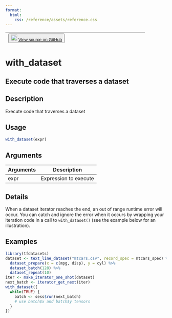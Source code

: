 ```yaml
---
format:
  html:
    css: /reference/assets/reference.css
---
```


| <button class="button"> ![](/reference/assets/GitHub-Mark-32px.png){width="20"} [View source on GitHub](https://github.com/rstudio/tfdatasets//blob/main/R/dataset_iterators.R#L111) </button> |
|:------------------------------:|:--------------------------------------:|

# with_dataset

## Execute code that traverses a dataset

## Description
Execute code that traverses a dataset 


## Usage
```r
with_dataset(expr) 
```

## Arguments
|Arguments|Description|
|---|---|
| expr | Expression to execute |

## Details
When a dataset iterator reaches the end, an out of range runtime error will occur. You can catch and ignore the error when it occurs by wrapping your iteration code in a call to `with_dataset()` (see the example below for an illustration). 




## Examples
```r
library(tfdatasets) 
dataset <- text_line_dataset("mtcars.csv", record_spec = mtcars_spec) %>% 
  dataset_prepare(x = c(mpg, disp), y = cyl) %>% 
  dataset_batch(128) %>% 
  dataset_repeat(10) 
iter <- make_iterator_one_shot(dataset) 
next_batch <- iterator_get_next(iter) 
with_dataset({ 
  while(TRUE) { 
    batch <- sess$run(next_batch) 
    # use batch$x and batch$y tensors 
  } 
}) 
```


